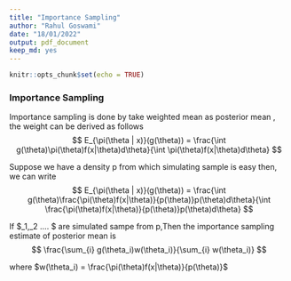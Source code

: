 ```yaml
---
title: "Importance Sampling"
author: "Rahul Goswami"
date: "18/01/2022"
output: pdf_document
keep_md: yes
---
```


```r
knitr::opts_chunk$set(echo = TRUE)
```

### Importance Sampling

Importance sampling is done by take weighted mean as posterior mean , the weight can be derived as follows
$$
E_{\pi(\theta | x)}(g(\theta)) = \frac{\int g(\theta)\pi(\theta)f(x|\theta)d\theta}{\int \pi(\theta)f(x|\theta)d\theta}
$$

Suppose we have a density p from which simulating sample is easy then, we can write
$$
E_{\pi(\theta | x)}(g(\theta)) = \frac{\int g(\theta)\frac{\pi(\theta)f(x|\theta)}{p(\theta)}p(\theta)d\theta}{\int \frac{\pi(\theta)f(x|\theta)}{p(\theta)}p(\theta)d\theta}
$$

If $\theta_1,\theta_2 .... $ are simulated sampe from p,Then the importance sampling estimate of posterior mean is
$$
\frac{\sum_{i} g(\theta_i)w(\theta_i)}{\sum_{i} w(\theta_i)}
$$

where $w(\theta_i) = \frac{\pi(\theta)f(x|\theta)}{p(\theta)}$


